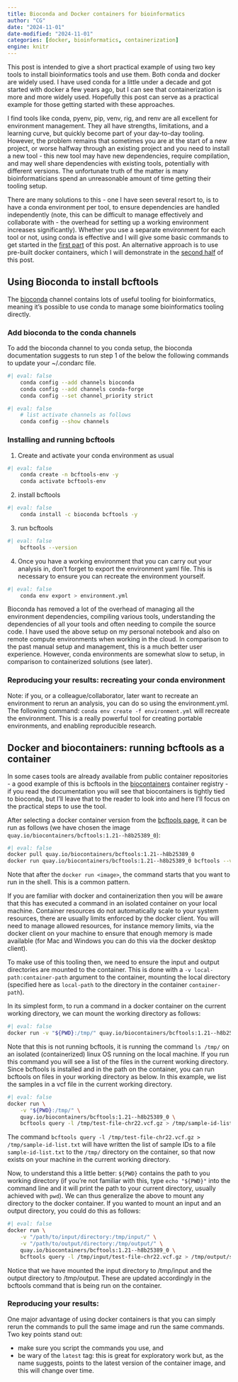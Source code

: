```yaml
---
title: Bioconda and Docker containers for bioinformatics
author: "CG"
date: "2024-11-01"
date-modified: "2024-11-01"
categories: [docker, bioinformatics, containerization]
engine: knitr
---
```


This post is intended to give a short practical example of using two key tools to install bioinformatics tools and use them.  Both conda and docker are widely used.  I have used conda for a little under a decade and got started with docker a few years ago, but I can see that containerization is more and more widely used.  Hopefully this post can serve as a practical example for those getting started with these approaches. 

I find tools like conda, pyenv, pip, venv, rig, and renv are all excellent for environment management.  They all have strengths, limitations, and a learning curve, but quickly become part of your day-to-day tooling.  However, the problem remains that sometimes you are at the start of a new project, or worse halfway through an existing project and you need to install a new tool - this new tool may have new dependencies, require compilation, and may well share dependencies with existing tools, potentially with different versions.  The unfortunate truth of the matter is many bioinformaticians spend an unreasonable amount of time getting their tooling setup.

There are many solutions to this - one I have seen several resort to, is to have a conda environment per tool, to ensure dependencies are handled independently (note, this can be difficult to manage effectively and collaborate with - the overhead for setting up a working environment increases significantly).  Whether you use a separate environment for each tool or not, using conda is effective and I will give some basic commands to get started in the [first part](#using-bioconda-to-install-bcftools-and-plink) of this post.  An alternative approach is to use pre-built docker containers, which I will demonstrate in the [second half](#docker-and-biocontainers-running-bcftools-as-a-container) of this post.

## Using Bioconda to install bcftools

The [bioconda](https://bioconda.github.io/) channel contains lots of useful tooling for bioinformatics, meaning it's possible to use conda to manage some bioinformatics tooling directly.  

### Add bioconda to the conda channels

To add the bioconda channel to you conda setup, the bioconda documentation suggests to run step 1 of the below the following commands to update your ~/.condarc file.

```bash
#| eval: false
    conda config --add channels bioconda
    conda config --add channels conda-forge
    conda config --set channel_priority strict
```


```bash
#| eval: false
    # list activate channels as follows
    conda config --show channels
```

### Installing and running bcftools 

1. Create and activate your conda environment as usual


```bash
#| eval: false
    conda create -n bcftools-env -y
    conda activate bcftools-env
```

2. install bcftools 

```bash
#| eval: false
    conda install -c bioconda bcftools -y
```

3. run bcftools

```bash
#| eval: false
    bcftools --version
```

4. Once you have a working environment that you can carry out your analysis in, don't forget to export the environment yaml file.  This is necessary to ensure you can recreate the environment yourself.

```bash
#| eval: false
    conda env export > environment.yml
```

Bioconda has removed a lot of the overhead of managing all the environment dependencies, compiling various tools, understanding the dependencies of all your tools and often needing to compile the source code.  I have used the above setup on my personal notebook and also on remote compute environments when working in the cloud.  In comparison to the past manual setup and management, this is a much better user experience.  However, conda environments are somewhat slow to setup, in comparison to containerized solutions (see later).

### Reproducing your results: recreating your conda environment

Note: if you, or a colleague/collaborator, later want to recreate an environment to rerun an analysis, you can do so using the environment.yml. The following command: `conda env create -f environment.yml` will recreate the environment.  This is a really powerful tool for creating portable environments, and enabling reproducible research.

## Docker and biocontainers: running bcftools as a container

In some cases tools are already available from public container repositories - a good example of this is bcftools in the [biocontainers](https://biocontainers.pro/) container registry - if you read the documentation you will see that biocontainers is tightly tied to bioconda, but I'll leave that to the reader to look into and here I'll focus on the practical steps to use the tool.  

After selecting a docker container version from the [bcftools page](https://biocontainers.pro/tools/bcftools), it can be run as follows (we have chosen the image `quay.io/biocontainers/bcftools:1.21--h8b25389_0`):

```bash
#| eval: false
docker pull quay.io/biocontainers/bcftools:1.21--h8b25389_0
docker run quay.io/biocontainers/bcftools:1.21--h8b25389_0 bcftools --version
```

Note that after the `docker run <image>`, the command starts that you want to run in the shell.  This is a common pattern.

If you are familiar with docker and containerization then you will be aware that this has executed a command in an isolated container on your local machine.  Container resources do not automatically scale to your system resources, there are usually limits enforced by the docker client.  You will need to manage allowed resources, for instance memory limits, via the docker client on your machine to ensure that enough memory is made available (for Mac and Windows you can do this via the docker desktop client).

To make use of this tooling then, we need to ensure the input and output directories are mounted to the container.  This is done with a `-v local-path:container-path` argument to the container, mounting the local directory (specified here as `local-path` to the directory in the container `container-path`).

In its simplest form, to run a command in a docker container on the current working directory, we can mount the working directory as follows:

```bash
#| eval: false
docker run -v "${PWD}:/tmp/" quay.io/biocontainers/bcftools:1.21--h8b25389_0 ls /tmp/
```

Note that this is not running bcftools, it is running the command `ls /tmp/` on an isolated (containerized) linux OS running on the local machine.  If you run this command you will see a list of the files in the current working directory.  Since bcftools is installed and in the path on the container, you can run bcftools on files in your working directory as below.  In this example, we list the samples in a vcf file in the current working directory.

```bash
#| eval: false
docker run \
    -v "${PWD}:/tmp/" \
    quay.io/biocontainers/bcftools:1.21--h8b25389_0 \
    bcftools query -l /tmp/test-file-chr22.vcf.gz > /tmp/sample-id-list.txt
```

The command `bcftools query -l /tmp/test-file-chr22.vcf.gz > /tmp/sample-id-list.txt` will have written the list of sample IDs to a file `sample-id-list.txt` to the `/tmp/` directory on the container, so that now exists on your machine in the current working directory.

Now, to understand this a little better: `${PWD}` contains the path to you working directory (if you're not familiar with this, type `echo "${PWD}"` into the command line and it will print the path to your current directory, usually achieved with `pwd`).   We can thus generalize the above to mount any directory to the docker container.  If you wanted to mount an input and an output directory, you could do this as follows:

```bash
#| eval: false
docker run \
    -v "/path/to/input/directory:/tmp/input/" \
    -v "/path/to/output/directory:/tmp/output/" \
    quay.io/biocontainers/bcftools:1.21--h8b25389_0 \
    bcftools query -l /tmp/input/test-file-chr22.vcf.gz > /tmp/output/sample-id-list.txt
```

Notice that we have mounted the input directory to /tmp/input and the output directory to /tmp/output.  These are updated accordingly in the bcftools command that is being run on the container.

### Reproducing your results:

One major advantage of using docker containers is that you can simply rerun the commands to pull the same image and run the same commands.  Two key points stand out:

- make sure you script the commands you use, and 
- be wary of the `latest` tag: this is great for exploratory work but, as the name suggests, points to the latest version of the container image, and this will change over time.